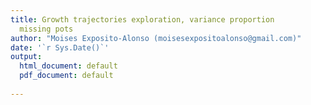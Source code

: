 ```yaml
---
title: Growth trajectories exploration, variance proportion
  missing pots
author: "Moises Exposito-Alonso (moisesexpositoalonso@gmail.com)"
date: '`r Sys.Date()`'
output:
  html_document: default
  pdf_document: default
  
---
```


<!-- ## Packages set up and loading data -->

<!-- ```{r setup, include=F} -->
<!-- library(knitr) -->
<!-- library(dplyr,tidyr) -->
<!-- library(ggplot2);library(cowplot) -->
<!-- library(devtools) -->
<!-- library(RColorBrewer) -->
<!-- # library(moiR) -->
<!-- load_all("~/moiR") -->
<!-- load_all(".") -->

<!-- data(veggy) -->
<!-- data(veg) -->

<!-- ``` -->

<!-- ##  Plotting the sigmoidal curves of 1000 pots  -->

<!-- ```{r trajectory plot} -->

<!-- veg$ss.na<-veg$ss.a == "NA" ## need to filter for NAs -->
<!-- table(veg$ss.na) -->
<!-- vegh<- veg %>% dplyr::filter(ss.na != TRUE) %>% -->
<!--   mutate(ss.a=removetail(ss.a), -->
<!--           ss.b=removetail(ss.b), -->
<!--           ss.c=removetail(ss.c))  -->


<!-- vegh=vegh[sample(1:nrow(vegh), size = 500),] -->
<!-- dim(vegh) -->


<!-- plot( ylab='Predicted # pixels',xlab='Days of experiment', -->
<!--   ylim=c(0,50000), -->
<!--   y= -->
<!-- getsigmoid( -->
<!--   a=vegh$ss.a[1], -->
<!--   b=vegh$ss.b[1], -->
<!--   c=vegh$ss.c[1] -->
<!-- ), -->
<!-- x=1:40, -->
<!-- type='l' -->
<!-- ) -->

<!-- for( i in 1:nrow(vegh)){ -->
<!-- lines(  y= -->
<!-- getsigmoid( -->
<!--   a=vegh$ss.a[i], -->
<!--   b=vegh$ss.b[i], -->
<!--   c=vegh$ss.c[i] -->
<!-- ), -->
<!-- x=1:40, -->
<!-- col=transparent('black') -->
<!-- ) -->
<!-- } -->

<!-- set_project_dir() -->
<!-- p <- recordPlot() -->
<!-- set_project_dir() -->
<!-- pdf(file = 'figs/Figure_growth_trajectories.pdf',useDingbats = F,width = 5,height = 5) -->
<!-- p # redraw -->
<!-- dev.off() -->

<!-- ``` -->

<!-- ##  Germination plot -->

<!-- ```{r germination plot} -->

<!-- p1=ggplot(veg) + -->
<!--   geom_histogram(aes(x=spline1,group=water,fill=water,alpha=0.3)) + scale_fill_manual(values = c("h"="navy","l"="red3"))+facet_grid(site~indpop)+theme_bw() -->
<!-- p1=p1 + xlab('Germination time since sowing (days)') + scale_alpha(guide = 'none') -->
<!-- p1 -->
<!-- save_plot(filename = 'figs/Figure_germination_distribution.pdf',base_height = 5,base_width = 5, plot=p1) -->

<!-- ``` -->

<!-- ## Calculate various variance proportions of the modeled trajectories. -->

<!-- ```{r calculate} -->
<!-- library(lme4) -->
<!-- library(MCMCglmm) -->

<!-- veg %>% -->
<!--   filter(redsum < 1e4) %>% -->
<!--   # filter(greensum >1e4) %>% -->
<!--   mutate( -->
<!--   a= removetail(ger.a,4), -->
<!--   b= removetail(ger.b,4), -->
<!--   c= removetail(ger.c,4) -->
<!--   ) %>% -->
<!-- lmer(formula = a ~ (1|id) + (1|water)+ (1|site) + (1|indpop)  ) -> lmod  -->
<!-- lmod %>% randomvariance(.,var =c('id','water','site',"indpop") ) -->

<!-- ``` -->
<!-- ```{r} -->
<!-- veg %>% -->
<!--   filter(redsum < 1e4) %>% -->
<!--   # filter(greensum >1e4) %>% -->
<!--   mutate( -->
<!--   a= removetail(ger.a,4), -->
<!--   b= removetail(ger.b,4), -->
<!--   c= removetail(ger.c,4) -->
<!--   ) %>% -->
<!-- lmer(formula = b ~ (1|id) + (1|water)+ (1|site) + (1|indpop)  ) -> lmod -->
<!-- lmod %>% randomvariance(.,var =c('id','water','site',"indpop") ) -->

<!-- ``` -->

<!-- ```{r} -->

<!-- veg %>% -->
<!--   filter(redsum < 1e4) %>% -->
<!--   # filter(greensum >1e4) %>% -->
<!--   mutate( -->
<!--   a= removetail(ger.a,4), -->
<!--   b= removetail(ger.b,4), -->
<!--   c= removetail(ger.c,4) -->
<!--   ) %>% -->
<!-- lmer(formula = c ~ (1|id) + (1|water)+ (1|site) + (1|indpop)  ) -> lmod  -->
<!-- lmod %>% randomvariance(.,var =c('id','water','site',"indpop") ) -->

<!-- ``` -->

<!-- Not very satisfactory. Most of the effect is about individual versus population replicates -->

<!-- ### Calculate variance in a per-experiment treatment basis  -->

<!-- ```{r} -->
<!-- veg %>% -->
<!--   filter(redsum < 1e4) %>% -->
<!--   # filter(greensum >1e4) %>% -->
<!--   mutate( -->
<!--   a= removetail(ger.a,4), -->
<!--   b= removetail(ger.b,4), -->
<!--   c= removetail(ger.c,4), -->
<!--   l=removetail(lin.0) -->
<!--   ) %>% -->
<!--   filter(water=='h', indpop=='i', site=='madrid') %>% -->
<!-- # lmer(formula = b ~ (1|id) ) -> lmod  -->
<!-- # lmer(formula = a ~ (1|id) ) -> lmod  -->
<!-- # lmer(formula = c ~ (1|id) ) -> lmod  -->
<!-- # lmer(formula = greensum ~ (1|id) ) -> lmod -->
<!-- # lmer(formula = redsum ~ (1|id) ) -> lmod -->
<!-- lmer(formula = l ~ (1|id) ) -> lmod -->
<!-- lmod %>% randomvariance(.,var =c('id') ) -->


<!-- ``` -->



<!-- ```{r, session info, echo=FALSE} -->
<!-- sessionInfo() -->

<!-- ``` -->

